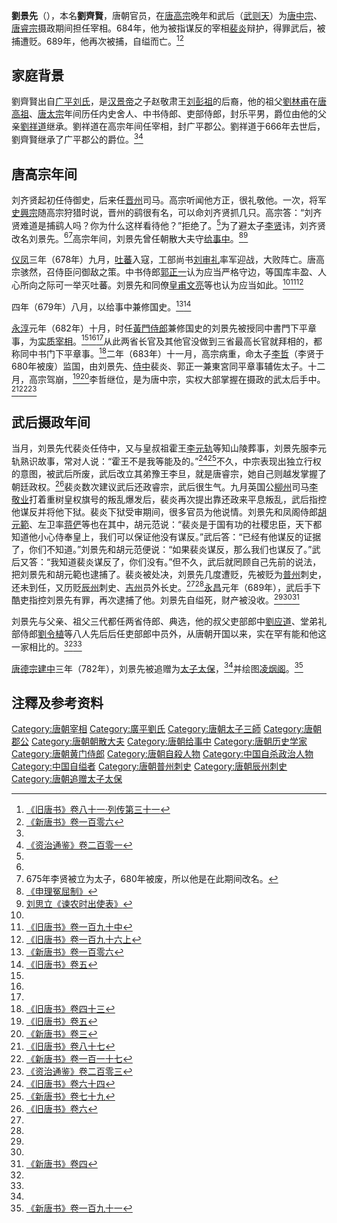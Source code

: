 {{Infobox Biography
| subject_name   = 劉景先 
| image_name     = 
| image_size     = 
| image_caption  = 
| date_of_birth  = 不詳
| place_of_birth = [[唐朝|唐朝]]
| date_of_death  = 690年11月29日[[自殺|×]]
| place_of_death = [[唐朝|唐朝]]
| occupation     = 唐朝官员
}}

'''劉景先'''（{{bd|7世紀||690年|11月29日|catIdx=L劉}}），本名'''劉齊賢'''，唐朝官员，在[[唐高宗|唐高宗]]晚年和武后（[[武则天|武则天]]）为[[唐中宗|唐中宗]]、[[唐睿宗|唐睿宗]]摄政期间担任宰相。684年，他为被指谋反的宰相[[裴炎|裴炎]]辩护，得罪武后，被捕遭贬。689年，他再次被捕，自缢而亡。<ref name=BT81>[[:s:旧唐书/卷81|《旧唐书》卷八十一·列传第三十一]]</ref><ref name=NBT106>[[:s:新唐书/卷106|《新唐书》卷一百零六]]</ref>

== 家庭背景 ==
劉齊賢出自[[广平刘氏|广平刘氏]]，是[[汉景帝|汉景帝]]之子赵敬肃王[[刘彭祖|刘彭祖]]的后裔，他的祖父[[劉林甫|劉林甫]]在[[唐高祖|唐高祖]]、[[唐太宗|唐太宗]]年间历任内史舍人、中书侍郎、吏部侍郎，封乐平男，爵位由他的父亲[[劉祥道|劉祥道]]继承。劉祥道在高宗年间任宰相，封广平郡公。劉祥道于666年去世后，劉齊賢继承了广平郡公的爵位。<ref name=BT81/><ref name=ZZTJ201>[[:s:资治通鉴/卷201|《资治通鉴》卷二百零一]]</ref>

== 唐高宗年间 ==
刘齐贤起初任侍御史，后来任[[晋州|晋州]]司马。高宗听闻他方正，很礼敬他。一次，将军[[史興宗|史興宗]]随高宗狩猎时说，晋州的鹞很有名，可以命刘齐贤抓几只。高宗答：“刘齐贤难道是捕鹞人吗？你为什么这样看待他？”拒绝了。<ref name=ZZTJ201/>为了避太子[[章怀太子|李贤]]讳，刘齐贤改名刘景先。<ref name=BT81/><ref>675年李贤被立为太子，680年被废，所以他是在此期间改名。</ref>高宗年间，刘景先曾任朝散大夫守[[给事中|给事中]]。<ref>[[:s:申理冤屈制|《申理冤屈制》]]</ref><ref>[[:s:谏农时出使表|刘思立《谏农时出使表》]]</ref>

[[仪凤|仪凤]]三年（678年）九月，[[吐蕃|吐蕃]]入寇，工部尚书[[刘审礼|刘审礼]]率军迎战，大败阵亡。唐高宗骇然，召侍臣问御敌之策。中书侍郎[[郭正一|郭正一]]认为应当严格守边，等国库丰盈、人心所向之际可一举灭吐蕃。刘景先和同僚[[皇甫文亮|皇甫文亮]]等也认为应当如此。<ref name=NBT106/><ref name=BT190-2>[[:s:旧唐书/卷190中|《旧唐书》卷一百九十中]]</ref><ref name=BT196-1>[[:s:旧唐书/卷196上|《旧唐书》卷一百九十六上]]</ref>

四年（679年）八月，以给事中兼修国史。<ref name=NBT106>[[:s:新唐书/卷106|《新唐书》卷一百零六]]</ref><ref name=BT5>[[:s:旧唐书/卷5|《旧唐书》卷五]]</ref>

[[永淳|永淳]]元年（682年）十月，时任[[黃門侍郎|黃門侍郎]]兼修国史的刘景先被授同中書門下平章事，为[[实质宰相|实质宰相]]。<ref name=BT81/><ref name=NBT106/><ref name=BT5/>从此两省长官及其他官没做到三省最高长官就拜相的，都称同中书门下平章事。<ref name=BT43>[[:s:旧唐书/卷43|《旧唐书》卷四十三]]</ref>二年（683年）十一月，高宗病重，命太子[[唐中宗|李哲]]（李贤于680年被废）监国，由刘景先、[[侍中|侍中]]裴炎、郭正一兼東宮同平章事辅佐太子。十二月，高宗驾崩，<ref name=BT5>[[:s:旧唐书/卷5|《旧唐书》卷五]]</ref><ref name=NBT3>[[:s:新唐书/卷3|《新唐书》卷三]]</ref>李哲继位，是为唐中宗，实权大部掌握在摄政的武太后手中。<ref name=BT87>[[:s:旧唐书/卷87|《旧唐书》卷八十七]]</ref><ref name=NBT117>[[:s:新唐书/卷117|《新唐书》卷一百一十七]]</ref><ref name=ZZTJ203>[[:s:资治通鉴/卷203|《资治通鉴》卷二百零三]]</ref>

== 武后摄政年间 ==
当月，刘景先代裴炎任侍中，又与皇叔祖霍王[[李元轨|李元轨]]等知山陵葬事，刘景先服李元轨熟识故事，常对人说：“霍王不是我等能及的。”<ref name=BT64>[[:s:旧唐书/卷64|《旧唐书》卷六十四]]</ref><ref name=NBT79>[[:s:新唐书/卷79|《新唐书》卷七十九]]</ref>不久，中宗表现出独立行权的意图，被武后所废，武后改立其弟豫王李旦，就是唐睿宗，她自己则越发掌握了朝廷政权。<ref name=BT6>[[:s:旧唐书/卷6|《旧唐书》卷六]]</ref>裴炎数次建议武后还政睿宗，武后很生气。九月英国公[[柳州|柳州]]司马[[李敬业|李敬业]]打着重树皇权旗号的叛乱爆发后，裴炎再次提出靠还政来平息叛乱，武后指控他谋反并将他下狱。裴炎下狱受审期间，很多官员为他说情。刘景先和凤阁侍郎[[胡元範|胡元範]]、左卫率[[蒋俨|蒋俨]]等也在其中，胡元范说：“裴炎是于国有功的社稷忠臣，天下都知道他小心侍奉皇上，我们可以保证他没有谋反。”武后答：“已经有他谋反的证据了，你们不知道。”刘景先和胡元范便说：“如果裴炎谋反，那么我们也谋反了。”武后又答：“我知道裴炎谋反了，你们没有。”但不久，武后就罔顾自己先前的说法，把刘景先和胡元範也逮捕了。裴炎被处决，刘景先几度遭贬，先被贬为[[普州|普州]]刺史，还未到任，又历贬[[辰州_(隋朝)|辰州]]刺史、[[吉州_(隋朝)|吉州]]员外长史。<ref name=BT87/><ref name=ZZTJ203/>[[永昌_(唐朝)|永昌]]元年（689年），武后手下酷吏指控刘景先有罪，再次逮捕了他。刘景先自缢死，财产被没收。<ref name=BT81/><ref name=NBT106/><ref name=NBT4>[[:s:新唐书/卷4|《新唐书》卷四]]</ref>

刘景先与父亲、祖父三代都任两省侍郎、典选，他的叔父吏部郎中[[劉应道|劉应道]]、堂弟礼部侍郎[[劉令植|劉令植]]等八人先后后任吏部郎中员外，从唐朝开国以来，实在罕有能和他这一家相比的。<ref name=BT81/><ref name=NBT106/>

[[唐德宗|唐德宗]][[建中_(唐朝)|建中]]三年（782年），刘景先被追赠为[[太子太保|太子太保]]，<ref name=NBT106/>并绘图[[凌烟阁|凌烟阁]]。<ref name=NBT191>[[:s:新唐书/卷191|《新唐书》卷一百九十一]]</ref>

== 注釋及参考资料 ==
{{reflist|2}}

{{DEFAULTSORT:L}}
[[Category:唐朝宰相|Category:唐朝宰相]]
[[Category:廣平劉氏|Category:廣平劉氏]]
[[Category:唐朝太子三師|Category:唐朝太子三師]]
[[Category:唐朝郡公|Category:唐朝郡公]]
[[Category:唐朝朝散大夫|Category:唐朝朝散大夫]]
[[Category:唐朝给事中|Category:唐朝给事中]]
[[Category:唐朝历史学家|Category:唐朝历史学家]]
[[Category:唐朝黄门侍郎|Category:唐朝黄门侍郎]]
[[Category:唐朝自殺人物|Category:唐朝自殺人物]]
[[Category:中国自杀政治人物|Category:中国自杀政治人物]]
[[Category:中国自缢者|Category:中国自缢者]]
[[Category:唐朝普州刺史|Category:唐朝普州刺史]]
[[Category:唐朝辰州刺史|Category:唐朝辰州刺史]]
[[Category:唐朝追赠太子太保|Category:唐朝追赠太子太保]]